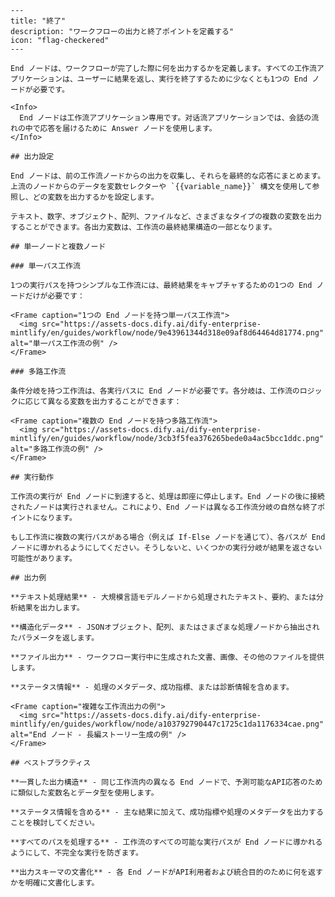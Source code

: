 ```mdx
---
title: "終了"
description: "ワークフローの出力と終了ポイントを定義する"
icon: "flag-checkered"
---

End ノードは、ワークフローが完了した際に何を出力するかを定義します。すべての工作流アプリケーションは、ユーザーに結果を返し、実行を終了するために少なくとも1つの End ノードが必要です。

<Info>
  End ノードは工作流アプリケーション専用です。对话流アプリケーションでは、会話の流れの中で応答を届けるために Answer ノードを使用します。
</Info>

## 出力設定

End ノードは、前の工作流ノードからの出力を収集し、それらを最終的な応答にまとめます。上流のノードからのデータを変数セレクターや `{{variable_name}}` 構文を使用して参照し、どの変数を出力するかを設定します。

テキスト、数字、オブジェクト、配列、ファイルなど、さまざまなタイプの複数の変数を出力することができます。各出力変数は、工作流の最終結果構造の一部となります。

## 単一ノードと複数ノード

### 単一パス工作流

1つの実行パスを持つシンプルな工作流には、最終結果をキャプチャするための1つの End ノードだけが必要です：

<Frame caption="1つの End ノードを持つ単一パス工作流">
  <img src="https://assets-docs.dify.ai/dify-enterprise-mintlify/en/guides/workflow/node/9e43961344d318e09af8d64464d81774.png" alt="単一パス工作流の例" />
</Frame>

### 多路工作流

条件分岐を持つ工作流は、各実行パスに End ノードが必要です。各分岐は、工作流のロジックに応じて異なる変数を出力することができます：

<Frame caption="複数の End ノードを持つ多路工作流">
  <img src="https://assets-docs.dify.ai/dify-enterprise-mintlify/en/guides/workflow/node/3cb3f5fea376265bede0a4ac5bcc1ddc.png" alt="多路工作流の例" />
</Frame>

## 実行動作

工作流の実行が End ノードに到達すると、処理は即座に停止します。End ノードの後に接続されたノードは実行されません。これにより、End ノードは異なる工作流分岐の自然な終了ポイントになります。

もし工作流に複数の実行パスがある場合（例えば If-Else ノードを通じて）、各パスが End ノードに導かれるようにしてください。そうしないと、いくつかの実行分岐が結果を返さない可能性があります。

## 出力例

**テキスト処理結果** - 大規模言語モデルノードから処理されたテキスト、要約、または分析結果を出力します。

**構造化データ** - JSONオブジェクト、配列、またはさまざまな処理ノードから抽出されたパラメータを返します。

**ファイル出力** - ワークフロー実行中に生成された文書、画像、その他のファイルを提供します。

**ステータス情報** - 処理のメタデータ、成功指標、または診断情報を含めます。

<Frame caption="複雑な工作流出力の例">
  <img src="https://assets-docs.dify.ai/dify-enterprise-mintlify/en/guides/workflow/node/a103792790447c1725c1da1176334cae.png" alt="End ノード - 長編ストーリー生成の例" />
</Frame>

## ベストプラクティス

**一貫した出力構造** - 同じ工作流内の異なる End ノードで、予測可能なAPI応答のために類似した変数名とデータ型を使用します。

**ステータス情報を含める** - 主な結果に加えて、成功指標や処理のメタデータを出力することを検討してください。

**すべてのパスを処理する** - 工作流のすべての可能な実行パスが End ノードに導かれるようにして、不完全な実行を防ぎます。

**出力スキーマの文書化** - 各 End ノードがAPI利用者および統合目的のために何を返すかを明確に文書化します。
```